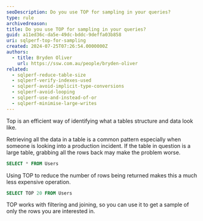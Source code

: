 ```yaml
---
seoDescription: Do you use TOP for sampling in your queries?
type: rule
archivedreason:
title: Do you use TOP for sampling in your queries?
guid: a11ed36c-da5e-49dc-bddc-9deffa03b858
uri: sqlperf-top-for-sampling
created: 2024-07-25T07:26:54.0000000Z
authors:
  - title: Bryden Oliver
    url: https://ssw.com.au/people/bryden-oliver
related:
  - sqlperf-reduce-table-size
  - sqlperf-verify-indexes-used
  - sqlperf-avoid-implicit-type-conversions
  - sqlperf-avoid-looping
  - sqlperf-use-and-instead-of-or
  - sqlperf-minimise-large-writes
---
```


Top is an efficient way of identifying what a tables structure and data look like.
<youtubeEmbed url="https://www.youtube.com/embed/qQVWAVS4NUA" description="Video: Use TOP for sampling for SQL performance | Bryden Oliver (3 min)" />

Retrieving all the data in a table is a common pattern especially when someone is looking into a production incident. If the table in question is a large table, grabbing all the rows back may make the problem worse.

```sql
SELECT * FROM Users
```

Using TOP to reduce the number of rows being returned makes this a much less expensive operation.

```sql
SELECT TOP 20 FROM Users
```

TOP works with filtering and joining, so you can use it to get a sample of only the rows you are interested in.